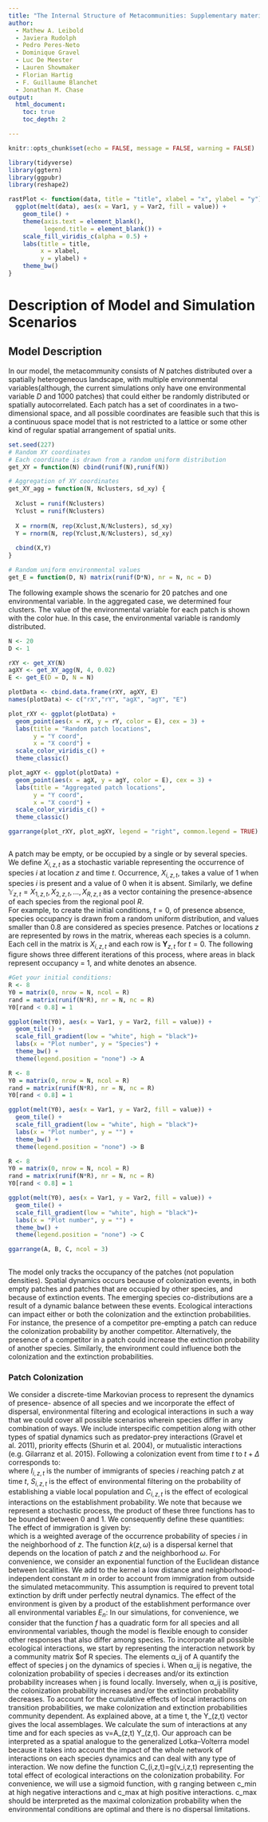 ```yaml
---
title: "The Internal Structure of Metacommunities: Supplementary material"
author:
  - Mathew A. Leibold
  - Javiera Rudolph
  - Pedro Peres-Neto 
  - Dominique Gravel
  - Luc De Meester
  - Lauren Showmaker
  - Florian Hartig
  - F. Guillaume Blanchet
  - Jonathan M. Chase
output:
  html_document:
    toc: true
    toc_depth: 2

---
```


```r

knitr::opts_chunk$set(echo = FALSE, message = FALSE, warning = FALSE)

library(tidyverse)
library(ggtern)
library(ggpubr)
library(reshape2)
```

```r

rastPlot <- function(data, title = "title", xlabel = "x", ylabel = "y"){
  ggplot(melt(data), aes(x = Var1, y = Var2, fill = value)) +
    geom_tile() +
    theme(axis.text = element_blank(),
          legend.title = element_blank()) +
    scale_fill_viridis_c(alpha = 0.5) +
    labs(title = title,
         x = xlabel,
         y = ylabel) +
    theme_bw()
}

```

# Description of Model and Simulation Scenarios

## Model Description
In our model, the metacommunity consists of $N$ patches distributed over a spatially heterogeneous landscape, with multiple environmental variables(although, the current simulations only have one environmental variable $D$ and 1000 patches) that could either be randomly distributed or spatially autocorrelated. Each patch has a set of coordinates in a two-dimensional space, and all possible coordinates are feasible such that this is a continuous space model that is not restricted to a lattice or some other kind of regular spatial arrangement of spatial units.  
```r
set.seed(227)
# Random XY coordinates
# Each coordinate is drawn from a random uniform distribution
get_XY = function(N) cbind(runif(N),runif(N))

# Aggregation of XY coordinates
get_XY_agg = function(N, Nclusters, sd_xy) {
  
  Xclust = runif(Nclusters)
  Yclust = runif(Nclusters)
  
  X = rnorm(N, rep(Xclust,N/Nclusters), sd_xy)
  Y = rnorm(N, rep(Yclust,N/Nclusters), sd_xy)
  
  cbind(X,Y)
}

# Random uniform environmental values
get_E = function(D, N) matrix(runif(D*N), nr = N, nc = D)
```

The following example shows the scenario for 20 patches and one environmental variable. In the aggregated case, we determined four clusters. The value of the environmental variable for each patch is shown with the color hue. In this case, the environmental variable is randomly distributed.
```r
N <- 20
D <- 1

rXY <- get_XY(N)
agXY <- get_XY_agg(N, 4, 0.02)
E <- get_E(D = D, N = N)
```


```r

plotData <- cbind.data.frame(rXY, agXY, E)
names(plotData) <- c("rX","rY", "agX", "agY", "E")

plot_rXY <- ggplot(plotData) +
  geom_point(aes(x = rX, y = rY, color = E), cex = 3) +
  labs(title = "Random patch locations",
       y = "Y coord",
       x = "X coord") +
  scale_color_viridis_c() +
  theme_classic()

plot_agXY <- ggplot(plotData) +
  geom_point(aes(x = agX, y = agY, color = E), cex = 3) +
  labs(title = "Aggregated patch locations",
       y = "Y coord",
       x = "X coord") +
  scale_color_viridis_c() +
  theme_classic()

ggarrange(plot_rXY, plot_agXY, legend = "right", common.legend = TRUE)



```



A patch may be empty, or be occupied by a single or by several species. We define $X_{i,z,t}$ as a stochastic variable representing the occurrence of species $i$ at location $z$ and time $t$. Occurrence, $X_{i,z,t}$, takes a value of 1 when species $i$ is present and a value of 0 when it is absent. Similarly, we define $\mathbb{Y}_{z,t}=X_{1,z,t},X_{2,z,t},…,X_{R,z,t}$ as a vector containing the presence-absence of each species from the regional pool  $R$.  
For example, to create the initial conditions, $t=0$,  of presence absence, species occupancy is drawn from a random uniform distribution, and values smaller than $0.8$ are considered as species presence. Patches or locations $z$ are represented by rows in the matrix, whereas each species is a column. Each cell in the matrix is $X_{i,z,t}$ and each row is $\mathbf{Y}_{z,t}$ for $t=0$. The following figure shows three different iterations of this process, where areas in black represent occupancy = 1, and white denotes an absence.

```r

#Get your initial conditions:
R <- 8
Y0 = matrix(0, nrow = N, ncol = R)
rand = matrix(runif(N*R), nr = N, nc = R)
Y0[rand < 0.8] = 1

ggplot(melt(Y0), aes(x = Var1, y = Var2, fill = value)) +
  geom_tile() +
  scale_fill_gradient(low = "white", high = "black")+
  labs(x = "Plot number", y = "Species") +
  theme_bw() +
  theme(legend.position = "none") -> A

R <- 8
Y0 = matrix(0, nrow = N, ncol = R)
rand = matrix(runif(N*R), nr = N, nc = R)
Y0[rand < 0.8] = 1

ggplot(melt(Y0), aes(x = Var1, y = Var2, fill = value)) +
  geom_tile() +
  scale_fill_gradient(low = "white", high = "black")+
  labs(x = "Plot number", y = "") +
  theme_bw() +
  theme(legend.position = "none") -> B

R <- 8
Y0 = matrix(0, nrow = N, ncol = R)
rand = matrix(runif(N*R), nr = N, nc = R)
Y0[rand < 0.8] = 1

ggplot(melt(Y0), aes(x = Var1, y = Var2, fill = value)) +
  geom_tile() +
  scale_fill_gradient(low = "white", high = "black")+
  labs(x = "Plot number", y = "") +
  theme_bw() +
  theme(legend.position = "none") -> C

ggarrange(A, B, C, ncol = 3)
  

```

The model only tracks the occupancy of the patches (not population densities). Spatial dynamics occurs because of colonization events, in both empty patches and patches that are occupied by other species, and because of extinction events. The emerging species co-distributions are a result of a dynamic balance between these events. Ecological interactions can impact either or both the colonization and the extinction probabilities. For instance, the presence of a competitor pre-empting a patch can reduce the colonization probability by another competitor. Alternatively, the presence of a competitor in a patch could increase the extinction probability of another species. Similarly, the environment could influence both the colonization and the extinction probabilities.

### Patch Colonization
We consider a discrete-time Markovian process to represent the dynamics of presence- absence of all species and we incorporate the effect of dispersal, environmental filtering and ecological interactions in such a way that we could cover all possible scenarios wherein species differ in any combination of ways. We include interspecific competition along with other types of spatial dynamics such as predator-prey interactions (Gravel et al. 2011), priority effects (Shurin et al. 2004), or mutualistic interactions (e.g. Gilarranz et al. 2015).
Following a colonization event from time $t$ to $t + \Delta$ corresponds to:
\begin{equation}
\tag{A1}
P(X_{i,z,t+\Delta t}=1│X_{i,z,t}=0)=I_{i,z,t} S_{i,z,t} C_{i,z,t}	
\end{equation}  
where $I_{i,z,t}$ is the number of immigrants of species $i$ reaching patch $z$ at time $t$, $S_{i,z,t}$ is the effect of environmental filtering on the probability of establishing a viable local population and $C_{i,z,t}$ is the effect of ecological interactions on the establishment probability. We note that because we represent a stochastic process, the product of these three functions has to be bounded between 0 and 1. We consequently define these quantities:  
The effect of immigration is given by:  
\begin{equation}
\tag{A2}
I_{i,z,t} = \frac{\sum k(z,\omega)X_{i,\omega,t}}{\sum k(z,\omega)}	
\end{equation}
which is a weighted average of the occurrence probability of species $i$ in the neighborhood of $z$. The function $k(z,\omega)$ is a dispersal kernel that depends on the location of patch $z$ and the neighborhood $\omega$. For convenience, we consider an exponential function of the Euclidean distance between localities. We add to the kernel a low distance and neighborhood-independent constant $m$ in order to account from immigration from outside the simulated metacommunity. This assumption is required to prevent total extinction by drift under perfectly neutral dynamics.
The effect of the environment is given by a product of the establishment performance over all environmental variables $E_n$:
\begin{equation}
\tag{A3}
S_{i,z,t} = \prod f(E_{n,z}\, \mu_{i,n}\, \sigma_{i,n})
\end{equation}
In our simulations, for convenience, we consider that the function $f$ has a quadratic form for all species and all environmental variables, though the model is flexible enough to consider other responses that also differ among species. 
To incorporate all possible ecological interactions, we start by representing the interaction network by a community matrix $\A of R species. The elements α_ij of A quantify the effect of species j on the dynamics of species i. When α_ij is negative, the colonization probability of species i decreases and/or its extinction probability increases when j is found locally. Inversely, when α_ij is positive, the colonization probability increases and/or the extinction probability decreases. To account for the cumulative effects of local interactions on transition probabilities, we make colonization and extinction probabilities community dependent. As explained above, at a time t, the Y_(z,t) vector gives the local assemblages. We calculate the sum of interactions at any time and for each species as ν=A_(z,t) Y_(z,t). Our approach can be interpreted as a spatial analogue to the generalized Lotka–Volterra model because it takes into account the impact of the whole network of interactions on each species dynamics and can deal with any type of interaction. We now define the function C_(i,z,t)=g(ν_i,z,t) representing the total effect of ecological interactions on the colonization probability. For convenience, we will use a sigmoid function, with g ranging between c_min at high negative interactions and c_max at high positive interactions. c_max should be interpreted as the maximal colonization probability when the environmental conditions are optimal and there is no dispersal limitations.

